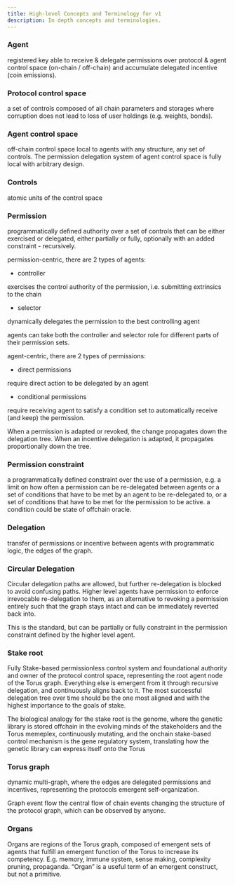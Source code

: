 ```yaml
---
title: High-level Concepts and Terminology for v1
description: In depth concepts and terminologies.
---
```


### Agent

registered key able to receive & delegate permissions over protocol & agent control space (on-chain / off-chain) and accumulate delegated incentive (coin emissions).

### Protocol control space 

a set of controls composed of all chain parameters and storages where corruption does not lead to loss of user holdings (e.g. weights, bonds).

### Agent control space 

off-chain control space local to agents with any structure, any set of controls. The permission delegation system of agent control space is fully local with arbitrary design.

### Controls 

atomic units of the control space

### Permission 

programmatically defined authority over a set of controls that can be either exercised or delegated, either partially or fully, optionally with an added constraint - recursively.

permission-centric, there are 2 types of agents:

* controller

exercises the control authority of the permission, i.e. submitting extrinsics to the chain

* selector

dynamically delegates the permission to the best controlling agent

agents can take both the controller and selector role for different parts of their permission sets.

agent-centric, there are 2 types of permissions:

* direct permissions

require direct action to be delegated by an agent

* conditional permissions

require receiving agent to satisfy a condition set to automatically receive (and keep) the permission.

When a permission is adapted or revoked, the change propagates down the delegation tree. When an incentive delegation is adapted, it propagates proportionally down the tree.

### Permission constraint 

a programmatically defined constraint over the use of a permission, e.g. a limit on how often a permission can be re-delegated between agents or a set of conditions that have to be met by an agent to be re-delegated to, or a set of conditions that have to be met for the permission to be active. a condition could be state of offchain oracle.

### Delegation 

transfer of permissions or incentive between agents with programmatic logic, the edges of the graph.

### Circular Delegation 

Circular delegation paths are allowed, but further re-delegation is blocked to avoid confusing paths. Higher level agents have permission to enforce irrevocable re-delegation to them, as an alternative to revoking a permission entirely such that the graph stays intact and can be immediately reverted back into. 

This is the standard, but can be partially or fully constraint in the permission constraint defined by the higher level agent.

### Stake root 

Fully Stake-based permissionless control system and foundational authority and owner of the protocol control space, representing the root agent node of the Torus graph. Everything else is emergent from it through recursive delegation, and continuously aligns back to it. The most successful delegation tree over time should be the one most aligned and with the highest importance to the goals of stake.

The biological analogy for the stake root is the genome, where the genetic library is stored offchain in the evolving minds of the stakeholders and the Torus memeplex, continuously mutating, and the onchain stake-based control mechanism is the gene regulatory system, translating how the genetic library can express itself onto the Torus

### Torus graph 

dynamic multi-graph, where the edges are delegated permissions and incentives, representing the protocols emergent self-organization.

Graph event flow 
the central flow of chain events changing the structure of the protocol graph, which can be observed by anyone.

### Organs 

Organs are regions of the Torus graph, composed of emergent sets of agents that fulfill an emergent function of the Torus to increase its competency. E.g. memory, immune system, sense making, complexity pruning, propaganda. “Organ” is a useful term of an emergent construct, but not a primitive.
